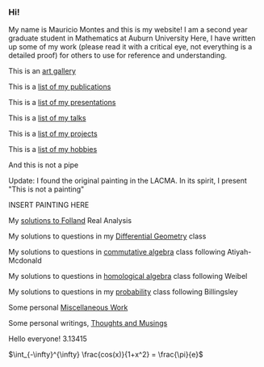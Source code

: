 === Hi! ===

My name is Mauricio Montes and this is my website!
I am a second year graduate student in Mathematics at Auburn University
Here, I have written up some of my work (please read it with a critical eye, not everything is a detailed proof) for others to use for reference and understanding.


This is an [[art gallery]]

This is a [[list of my publications]]

This is a [[list of my presentations]]

This is a [[list of my talks]]

This is a [[list of my projects]]

This is a [[list of my hobbies]]

And this is not a pipe

{{https://upload.wikimedia.org/wikipedia/en/b/b9/MagrittePipe.jpg}}

Update: I found the original painting in the LACMA. In its spirit, I present "This is not a
painting"

INSERT PAINTING HERE

My [[solutions to Folland]]  Real Analysis

My solutions to questions in my [[Differential Geometry]] class

My solutions to questions in [[commutative algebra]] class following Atiyah-Mcdonald

My solutions to questions in [[homological algebra]] class following Weibel

My solutions to questions in my [[probability]] class following Billingsley

Some personal [[Miscellaneous Work]]

Some personal writings, [[Thoughts and Musings]]

Hello everyone! 3.13415


$\int_{-\infty}^{\infty} \frac{cos(x)}{1+x^2} = \frac{\pi}{e}$
